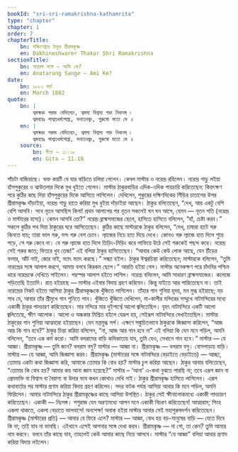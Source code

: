 ```yaml
---
bookId: "sri-sri-ramakrishna-kathamrita"
type: "chapter"
chapter: 1
order: 7
chapterTitle:
    bn: দক্ষিণেশ্বরে ঠাকুর শ্রীরামকৃষ্ণ
    en: Dakhineshwarer Thakur Shri Ramakrishna
sectionTitle:
    bn: অন্তরঙ্গ সঙ্গে — আমি কে?
    en: Anatarang Sange — Ami Ke?
date:
    bn: ১৮৮২ মার্চ
    en: March 1882
quote:
    bn: |
        ত্বমক্ষরং পরমং বেদিতব্যং, ত্বমস্য বিশ্বস্য পরং নিধানম্‌ ৷
        ত্বমব্যয়ঃ শাশ্বতধর্মগোপ্তা, সনাতনস্ত্বং, পুরুষো মতো মে ॥
    en: |
        ত্বমক্ষরং পরমং বেদিতব্যং, ত্বমস্য বিশ্বস্য পরং নিধানম্‌ ৷
        ত্বমব্যয়ঃ শাশ্বতধর্মগোপ্তা, সনাতনস্ত্বং, পুরুষো মতো মে ॥
    source:
        bn: গীতা — ১১।১৮
        en: Gita — 11.18
---
```



<BengaliText>
    পাঁচটা বাজিয়াছে। ভক্ত কয়টি যে যার বাড়িতে চলিয়া গেলেন। কেবল মাস্টার ও নরেন্দ্র রহিলেন। নরেন্দ্র গাড়ু লইয়া হাঁসপুকুরের ও ঝাউতলার দিকে মুখ ধুইতে গেলেন। মাস্টার ঠাকুরবাড়ির এদিক-ওদিক পায়চারি করিতেছেন: কিয়ৎক্ষণ পরে কুঠির কাছ দিয়া হাঁসপুকুরের দিকে আসিতে লাগিলেন। দেখিলেন, পুকুরের দক্ষিণদিকের সিঁড়ির চাতালের উপর শ্রীরামকৃষ্ণ দাঁড়াইয়া, নরেন্দ্র গাড়ু হাতে করিয়া মুখ ধুইয়া দাঁড়াইয়া আছেন। ঠাকুর বলিতেছেন, “দেখ্‌, আর একটু বেশি বেশি আসবি। সবে নূতন আসছিস কিনা! প্রথম আলাপের পর নূতন সকলেই ঘন ঘন আসে, যেমন — নূতন পতি (নরেন্দ্র ও মাস্টারের হাস্য)। কেমন আসবি তো?” নরেন্দ্র ব্রাহ্মসমাজের ছেলে, হাসিতে হাসিতে বলিলেন, “হাঁ, চেষ্টা করব।”
</BengaliText>

<BengaliText>
সকলে কুঠির পথ দিয়া ঠাকুরের ঘরে আসিতেছেন। কুঠির কাছে মাস্টারকে ঠাকুর বলিলেন, “দেখ্‌, চাষারা হাটে গরু কিনতে যায়; তারা ভাল গরু, মন্দ গরু বেশ চেনে। ল্যাজের নিচে হাত দিয়ে দেখে। কোনও গরু ল্যাজে হাত দিলে শুয়ে পড়ে, সে গরু কেনে না। যে গরু ল্যাজে হাত দিলে তিড়িং-মিড়িং করে লাফিয়ে উঠে সেই গরুকেই পছন্দ করে। নরেন্দ্র সেই গরুর জাত; ভিতরে খুব তেজ!” এই বলিয়া ঠাকুর হাসিতেছেন। “আবার কেউ কেউ লোক আছে, যেন চিঁড়ের ফলার, আঁট নাই, জোর নাই, ভ্যাৎ ভ্যাৎ করছে।”
</BengaliText>

<BengaliText>
সন্ধ্যা হইল। ঠাকুর ঈশ্বরচিন্তা করিতেছেন; মাস্টারকে বলিলেন, “তুমি নরেন্দ্রের সঙ্গে আলাপ করগে, আমায় বলবে কিরকম ছেলে।”
</BengaliText>

<BengaliText>
আরতি হইয়া গেল। মাস্টার অনেকক্ষণ পরে চাঁদনির পশ্চিম ধারে নরেন্দ্রকে দেখিতে পাইলেন। পরস্পর আলাপ হইতে লাগিল। নরেন্দ্র বলিলেন, আমি সাধারণ ব্রাহ্মসমাজের। কলেজে পড়িতেছি ইত্যাদি।
</BengaliText>

<BengaliText>
রাত হইয়াছে — মাস্টার এইবার বিদায় গ্রহণ করিবেন। কিন্তু যাইতে আর পারিতেছেন না। তাই নরেন্দ্রের নিকট হইতে আসিয়া ঠাকুর শ্রীরামকৃষ্ণকে খুঁজিতে লাগিলেন। তাঁহার গান শুনিয়া হৃদয়, মন মুগ্ধ হইয়াছে; বড় সাধ যে, আবার তাঁর শ্রীমুখে গান শুনিতে পান। খুঁজিতে খুঁজিতে দেখিলেন, মা-কালীর মন্দিরের সম্মুখে নাটমন্দিরের মধ্যে একাকী ঠাকুর পাদচারণ করিতেছেন। মার মন্দিরে মার দুইপার্শ্বে আলো জ্বলিতেছিল। বৃহৎ নাটমন্দিরে একটি আলো জ্বলিতেছে, ক্ষীণ আলোক। আলো ও অন্ধকার মিশ্রিত হইলে যেরূপ হয়, সেইরূপ নাটমন্দিরে দেখাইতেছিল।
</BengaliText>

<BengaliText>
মাস্টার ঠাকুরের গান শুনিয়া আত্মহারা হইয়াছেন। যেন মন্ত্রমুগ্ধ সর্প। এক্ষণে সঙ্কুচিতভাবে ঠাকুরকে জিজ্ঞাসা করিলেন, “আজ আর কি গান হবে?” ঠাকুর চিন্তা করিয়া বলিলেন, “না, আজ আর গান হবে না” এই বলিয়া কি যেন মনে পড়িল, অমনি বলিলেন, “তবে এক কর্ম করো। আমি বলরামের বাড়ি কলিকাতায় যাব, তুমি যেও, সেখানে গান হবে।”
</BengaliText>

<BengaliText>
মাস্টার — যে আজ্ঞা।
</BengaliText>

<BengaliText>
শ্রীরামকৃষ্ণ — তুমি জান? বলরাম বসু?
</BengaliText>

<BengaliText>
মাস্টার — আজ্ঞা না।
</BengaliText>

<BengaliText>
শ্রীরামকৃষ্ণ — বলরাম বসু। বোসপাড়ায় বাড়ি।
</BengaliText>

<BengaliText>
মাস্টার — যে আজ্ঞা, আমি জিজ্ঞাসা করব।
</BengaliText>

<BengaliText>
শ্রীরামকৃষ্ণ (মাস্টারের সঙ্গে নাটমন্দিরে বেড়াইতে বেড়াইতে) — আচ্ছা, তোমায় একটা কথা জিজ্ঞাসা করি, আমাকে তোমার কি বোধ হয়?
</BengaliText>

<BengaliText>
মাস্টার চুপ করিয়া আছেন। ঠাকুর আবার বলিতেছেন,
</BengaliText>

<BengaliText>
“তোমার কি বোধ হয়? আমার কয় আনা জ্ঞান হয়েছে?”
</BengaliText>

<BengaliText>
মাস্টার – ‘আনা’ এ-কথা বুঝতে পারছি না; তবে এরূপ জ্ঞান বা প্রেমভক্তি বা বিশ্বাস বা বৈরাগ্য বা উদার ভাব কখন কোথাও দেখি নাই।
</BengaliText>

<BengaliText>
ঠাকুর শ্রীরামকৃষ্ণ হাসিতে লাগিলেন।
</BengaliText>

<BengaliText>
এরূপ কথাবার্তার পর মাস্টার প্রণাম করিয়া বিদায় গ্রহণ করিলেন।
</BengaliText>

<BengaliText>
সদর ফটক পর্যন্ত আসিয়া আবার কি মনে পড়িল, অমনি ফিরিলেন। আবার নাটমন্দিরে ঠাকুর শ্রীরামকৃষ্ণের কাছে আসিয়া উপস্থিত।
</BengaliText>

<BengaliText>
ঠাকুর সেই ক্ষীনালোকমধ্যে একাকী পাদচারণ করিতেছেন। একাকী — নিঃসঙ্গ। পশুরাজ যেন অরণ্যমধ্যে আপন মনে একাকী বিচরণ করিতেছেন! আত্মারাম; সিংহ একলা থাকতে, একলা বেড়াতে ভালবাসে! অনপেক্ষ!
</BengaliText>

<BengaliText>
অবাক্‌ হইয়া মাস্টার আবার সেই মহাপুরুষদর্শন করিতেছেন।
</BengaliText>

<BengaliText>
শ্রীরামকৃষ্ণ (মাস্টারের প্রতি) — আবার যে ফিরে এলে?
</BengaliText>

<BengaliText>
মাস্টার — আজ্ঞা, বোধ হয় বড়-মানুষের বাড়ি — যেতে দিবে কি না; তাই যাব না ভাবছি। এইখানে এসেই আপনার সঙ্গে দেখা করব।
</BengaliText>

<BengaliText>
শ্রীরামকৃষ্ণ — না গো, তা কেন? তুমি আমার নাম করবে। বলবে তাঁর কাছে যাব, তাহলেই কেউ আমার কাছে নিয়ে আসবে।
</BengaliText>

<BengaliText>
মাস্টার “যে আজ্ঞা” বলিয়া আবার প্রণাম করিয়া বিদায় লইলেন।
</BengaliText>
